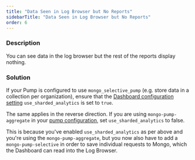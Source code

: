 ```yaml
---
title: "Data Seen in Log Browser but No Reports"
sidebarTitle: "Data Seen in Log Browser but No Reports"
order: 6
---
```


### Description

You can see data in the log browser but the rest of the reports display nothing.

### Solution

If your Pump is configured to use `mongo_selective_pump` (e.g. store data in a collection per organization), ensure that the [Dashboard configuration setting](/5.6/tyk-dashboard/configuration) `use_sharded_analytics` is set to `true`. 

The same applies in the reverse direction. If you are using `mongo-pump-aggregate` in your [pump configuration](/5.6/tyk-pump/configuration), set `use_sharded_analytics` to false.

This is because you've enabled `use_sharded_analytics` as per above and you're using the `mongo-pump-aggregate`, but you now also have to add a `mongo-pump-selective` in order to save individual requests to Mongo, which the Dashboard can read into the Log Browser.